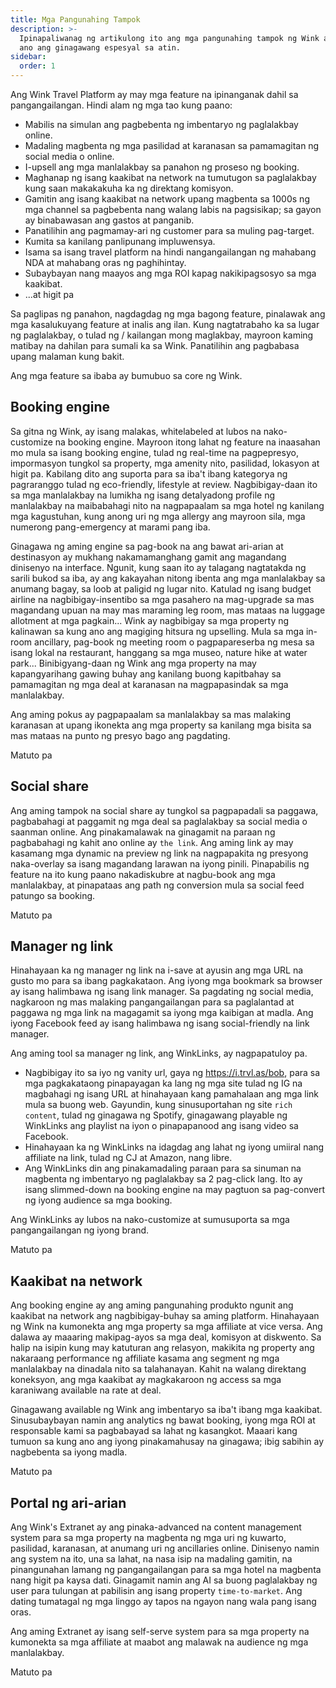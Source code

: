 ```yaml
---
title: Mga Pangunahing Tampok
description: >-
  Ipinapaliwanag ng artikulong ito ang mga pangunahing tampok ng Wink at kung
  ano ang ginagawang espesyal sa atin.
sidebar:
  order: 1
---
```


Ang Wink Travel Platform ay may mga feature na ipinanganak dahil sa pangangailangan. Hindi alam ng mga tao kung paano:

* Mabilis na simulan ang pagbebenta ng imbentaryo ng paglalakbay online.
* Madaling magbenta ng mga pasilidad at karanasan sa pamamagitan ng social media o online.
* I-upsell ang mga manlalakbay sa panahon ng proseso ng booking.
* Maghanap ng isang kaakibat na network na tumutugon sa paglalakbay kung saan makakakuha ka ng direktang komisyon.
* Gamitin ang isang kaakibat na network upang magbenta sa 1000s ng mga channel sa pagbebenta nang walang labis na pagsisikap; sa gayon ay binabawasan ang gastos at panganib.
* Panatilihin ang pagmamay-ari ng customer para sa muling pag-target.
* Kumita sa kanilang panlipunang impluwensya.
* Isama sa isang travel platform na hindi nangangailangan ng mahabang NDA at mahabang oras ng paghihintay.
* Subaybayan nang maayos ang mga ROI kapag nakikipagsosyo sa mga kaakibat.
* ...at higit pa

Sa paglipas ng panahon, nagdagdag ng mga bagong feature, pinalawak ang mga kasalukuyang feature at inalis ang ilan. Kung nagtatrabaho ka sa lugar ng paglalakbay, o tulad ng / kailangan mong maglakbay, mayroon kaming matibay na dahilan para sumali ka sa Wink. Panatilihin ang pagbabasa upang malaman kung bakit.

Ang mga feature sa ibaba ay bumubuo sa core ng Wink.

## Booking engine

Sa gitna ng Wink, ay isang malakas, whitelabeled at lubos na nako-customize na booking engine. Mayroon itong lahat ng feature na inaasahan mo mula sa isang booking engine, tulad ng real-time na pagpepresyo, impormasyon tungkol sa property, mga amenity nito, pasilidad, lokasyon at higit pa. Kabilang dito ang suporta para sa iba't ibang kategorya ng pagraranggo tulad ng eco-friendly, lifestyle at review. Nagbibigay-daan ito sa mga manlalakbay na lumikha ng isang detalyadong profile ng manlalakbay na maibabahagi nito na nagpapaalam sa mga hotel ng kanilang mga kagustuhan, kung anong uri ng mga allergy ang mayroon sila, mga numerong pang-emergency at marami pang iba.

Ginagawa ng aming engine sa pag-book na ang bawat ari-arian at destinasyon ay mukhang nakamamanghang gamit ang magandang dinisenyo na interface. Ngunit, kung saan ito ay talagang nagtatakda ng sarili bukod sa iba, ay ang kakayahan nitong ibenta ang mga manlalakbay sa anumang bagay, sa loob at paligid ng lugar nito. Katulad ng isang budget airline na nagbibigay-insentibo sa mga pasahero na mag-upgrade sa mas magandang upuan na may mas maraming leg room, mas mataas na luggage allotment at mga pagkain... Wink ay nagbibigay sa mga property ng kalinawan sa kung ano ang magiging hitsura ng upselling. Mula sa mga in-room ancillary, pag-book ng meeting room o pagpapareserba ng mesa sa isang lokal na restaurant, hanggang sa mga museo, nature hike at water park... Binibigyang-daan ng Wink ang mga property na may kapangyarihang gawing buhay ang kanilang buong kapitbahay sa pamamagitan ng mga deal at karanasan na magpapasindak sa mga manlalakbay.

Ang aming pokus ay pagpapaalam sa manlalakbay sa mas malaking karanasan at upang ikonekta ang mga property sa kanilang mga bisita sa mas mataas na punto ng presyo bago ang pagdating.

<LinkButton href="/booking-engine/in-a-nutshell">
  Matuto pa
</LinkButton>


## Social share

Ang aming tampok na social share ay tungkol sa pagpapadali sa paggawa, pagbabahagi at paggamit ng mga deal sa paglalakbay sa social media o saanman online. Ang pinakamalawak na ginagamit na paraan ng pagbabahagi ng kahit ano online ay `the link`. Ang aming link ay may kasamang mga dynamic na preview ng link na nagpapakita ng presyong naka-overlay sa isang magandang larawan na iyong pinili. Pinapabilis ng feature na ito kung paano nakadiskubre at nagbu-book ang mga manlalakbay, at pinapataas ang path ng conversion mula sa social feed patungo sa booking​​.

<LinkButton href="/studio/shareable-links">
  Matuto pa
</LinkButton>


## Manager ng link

Hinahayaan ka ng manager ng link na i-save at ayusin ang mga URL na gusto mo para sa ibang pagkakataon. Ang iyong mga bookmark sa browser ay isang halimbawa ng isang link manager. Sa pagdating ng social media, nagkaroon ng mas malaking pangangailangan para sa paglalantad at paggawa ng mga link na magagamit sa iyong mga kaibigan at madla. Ang iyong Facebook feed ay isang halimbawa ng isang social-friendly na link manager.

Ang aming tool sa manager ng link, ang WinkLinks, ay nagpapatuloy pa.

* Nagbibigay ito sa iyo ng vanity url, gaya ng https://i.trvl.as/bob, para sa mga pagkakataong pinapayagan ka lang ng mga site tulad ng IG na magbahagi ng isang URL at hinahayaan kang pamahalaan ang mga link mula sa buong web. Gayundin, kung sinusuportahan ng site `rich content`, tulad ng ginagawa ng Spotify, ginagawang playable ng WinkLinks ang playlist na iyon o pinapapanood ang isang video sa Facebook.
* Hinahayaan ka ng WinkLinks na idagdag ang lahat ng iyong umiiral nang affiliate na link, tulad ng CJ at Amazon, nang libre.
* Ang WinkLinks din ang pinakamadaling paraan para sa sinuman na magbenta ng imbentaryo ng paglalakbay sa 2 pag-click lang. Ito ay isang slimmed-down na booking engine na may pagtuon sa pag-convert ng iyong audience sa mga booking.

Ang WinkLinks ay lubos na nako-customize at sumusuporta sa mga pangangailangan ng iyong brand.

<LinkButton href="/link-manager/wink-links">
  Matuto pa
</LinkButton>


## Kaakibat na network

Ang booking engine ay ang aming pangunahing produkto ngunit ang kaakibat na network ang nagbibigay-buhay sa aming platform. Hinahayaan ng Wink na kumonekta ang mga property sa mga affiliate at vice versa. Ang dalawa ay maaaring makipag-ayos sa mga deal, komisyon at diskwento. Sa halip na isipin kung may katuturan ang relasyon, makikita ng property ang nakaraang performance ng affiliate kasama ang segment ng mga manlalakbay na dinadala nito sa talahanayan. Kahit na walang direktang koneksyon, ang mga kaakibat ay magkakaroon ng access sa mga karaniwang available na rate at deal.

Ginagawang available ng Wink ang imbentaryo sa iba't ibang mga kaakibat. Sinusubaybayan namin ang analytics ng bawat booking, iyong mga ROI at responsable kami sa pagbabayad sa lahat ng kasangkot. Maaari kang tumuon sa kung ano ang iyong pinakamahusay na ginagawa; ibig sabihin ay nagbebenta sa iyong madla.

<LinkButton href="/studio/what-is-studio">
  Matuto pa
</LinkButton>


## Portal ng ari-arian

Ang Wink's Extranet ay ang pinaka-advanced na content management system para sa mga property na magbenta ng mga uri ng kuwarto, pasilidad, karanasan, at anumang uri ng ancillaries online. Dinisenyo namin ang system na ito, una sa lahat, na nasa isip na madaling gamitin, na pinangunahan lamang ng pangangailangan para sa mga hotel na magbenta nang higit pa kaysa dati. Ginagamit namin ang AI sa buong paglalakbay ng user para tulungan at pabilisin ang isang property `time-to-market`. Ang dating tumatagal ng mga linggo ay tapos na ngayon nang wala pang isang oras.

Ang aming Extranet ay isang self-serve system para sa mga property na kumonekta sa mga affiliate at maabot ang malawak na audience ng mga manlalakbay.

<LinkButton href="/extranet/what-is-extranet">
  Matuto pa
</LinkButton>

